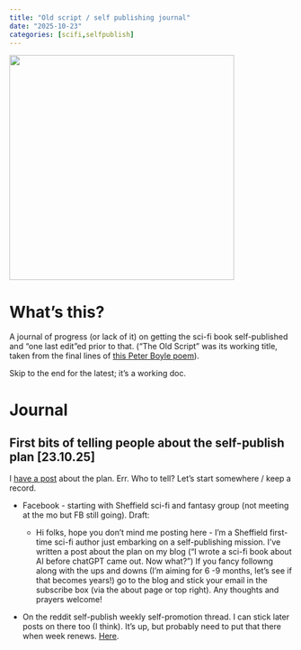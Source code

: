 ```yaml
---
title: "Old script / self publishing journal"
date: "2025-10-23"
categories: [scifi,selfpublish]
---
```


::: center
![](){width="400px"}
:::

# What's this?

A journal of progress (or lack of it) on getting the sci-fi book self-published and "one last edit"ed prior to that. ("The Old Script" was its working title, taken from the final lines of [this Peter Boyle poem](https://www.poetryinternational.com/en/poets-poems/poems/poem/103-9755_THE-UNKNOWABLE)).

Skip to the end for the latest; it's a working doc.

# Journal

## First bits of telling people about the self-publish plan \[23.10.25\]

I [have a post](https://coveredinbees.org/posts/i_wrote_a_scifi_book/) about the plan. Err. Who to tell? Let's start somewhere / keep a record.

-   Facebook - starting with Sheffield sci-fi and fantasy group (not meeting at the mo but FB still going). Draft:

    -   Hi folks, hope you don't mind me posting here - I'm a Sheffield first-time sci-fi author just embarking on a self-publishing mission. I've written a post about the plan on my blog ("I wrote a sci-fi book about AI before chatGPT came out. Now what?") If you fancy followng along with the ups and downs (I'm aiming for 6 -9 months, let's see if that becomes years!) go to the blog and stick your email in the subscribe box (via the about page or top right). Any thoughts and prayers welcome!

-   On the reddit self-publish weekly self-promotion thread. I can stick later posts on there too (I think). It's up, but probably need to put that there when week renews. [Here](https://www.reddit.com/r/selfpublish/comments/1oba2qo/comment/nkzvpec/).
